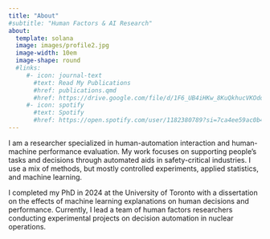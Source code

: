 ```yaml
---
title: "About"
#subtitle: "Human Factors & AI Research"
about:
  template: solana
  image: images/profile2.jpg
  image-width: 10em
  image-shape: round
  #links:
     #- icon: journal-text
       #text: Read My Publications
       #href: publications.qmd
       #href: https://drive.google.com/file/d/1F6_UB4iHKw_8KuQkhucVKOdoi_U4X7JW/view?usp=sharing
     #- icon: spotify
       #text: Spotify
       #href: https://open.spotify.com/user/1182380789?si=7ca4ee59ac0b4619
---
```


I am a researcher specialized in human-automation interaction and human-machine performance evaluation. My work focuses on supporting people's tasks and decisions through automated aids in safety-critical industries. I use a mix of methods, but mostly controlled experiments, applied statistics, and machine learning.

I completed my PhD in 2024 at the University of Toronto with a dissertation on the effects of machine learning explanations on human decisions and performance. Currently, I lead a team of human factors researchers conducting experimental projects on decision automation in nuclear operations.
